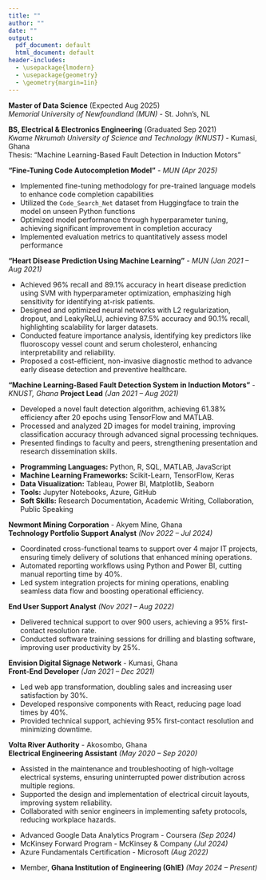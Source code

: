 ```yaml
---
title: ""
author: ""
date: ""
output:
  pdf_document: default
  html_document: default
header-includes:
  - \usepackage{lmodern}
  - \usepackage{geometry}
  - \geometry{margin=1in}
---
```


\begin{center}
\huge\textbf{Isaac Edem Adoboe}
\end{center}

\begin{center}
19 Guy Street, St. John’s, NL A1B 1P4 | ikeadoboe1@gmail.com | (709) 853-2427
\noindent\rule{\textwidth}{0.5pt}
\end{center}

\vspace{-5pt}

\section*{Education}

**Master of Data Science** (Expected Aug 2025)  
*Memorial University of Newfoundland (MUN)* - St. John’s, NL      

**BS, Electrical & Electronics Engineering** (Graduated Sep 2021)  
*Kwame Nkrumah University of Science and Technology (KNUST)* - Kumasi, Ghana      
Thesis: “Machine Learning-Based Fault Detection in Induction Motors”

\section*{Projects}

**"Fine-Tuning Code Autocompletion Model"** - *MUN (Apr 2025)*

- Implemented fine-tuning methodology for pre-trained language models to enhance code completion capabilities
- Utilized the `Code_Search_Net` dataset from Huggingface to train the model on unseen Python functions
- Optimized model performance through hyperparameter tuning, achieving significant improvement in completion accuracy
- Implemented evaluation metrics to quantitatively assess model performance

**“Heart Disease Prediction Using Machine Learning”** - *MUN (Jan 2021 – Aug 2021)*

- Achieved 96% recall and 89.1% accuracy in heart disease prediction using SVM with hyperparameter optimization, emphasizing high sensitivity for identifying at-risk patients.
- Designed and optimized neural networks with L2 regularization, dropout, and LeakyReLU, achieving 87.5% accuracy and 90.1% recall, highlighting scalability for larger datasets.
- Conducted feature importance analysis, identifying key predictors like fluoroscopy vessel count and serum cholesterol, enhancing interpretability and reliability.
- Proposed a cost-efficient, non-invasive diagnostic method to advance early disease detection and preventive healthcare.

**“Machine Learning-Based Fault Detection System in Induction Motors”** - *KNUST, Ghana*
**Project Lead** *(Jan 2021 – Aug 2021)*

- Developed a novel fault detection algorithm, achieving 61.38% efficiency after 20 epochs using TensorFlow and MATLAB.
- Processed and analyzed 2D images for model training, improving classification accuracy through advanced signal processing techniques.
- Presented findings to faculty and peers, strengthening presentation and research dissemination skills.

\section*{Technical Skills}

- **Programming Languages:** Python, R, SQL, MATLAB, JavaScript
- **Machine Learning Frameworks:** Scikit-Learn, TensorFlow, Keras
- **Data Visualization:** Tableau, Power BI, Matplotlib, Seaborn
- **Tools:** Jupyter Notebooks, Azure, GitHub
- **Soft Skills:** Research Documentation, Academic Writing, Collaboration, Public Speaking

\section*{Professional Experience}

**Newmont Mining Corporation** - Akyem Mine, Ghana        
**Technology Portfolio Support Analyst** *(Nov 2022 – Jul 2024)*

- Coordinated cross-functional teams to support over 4 major IT projects, ensuring timely delivery of solutions that enhanced mining operations.
- Automated reporting workflows using Python and Power BI, cutting manual reporting time by 40%.
- Led system integration projects for mining operations, enabling seamless data flow and boosting operational efficiency.

**End User Support Analyst** *(Nov 2021 – Aug 2022)*

- Delivered technical support to over 900 users, achieving a 95% first-contact resolution rate.
- Conducted software training sessions for drilling and blasting software, improving user productivity by 25%.

**Envision Digital Signage Network** - Kumasi, Ghana  
**Front-End Developer** *(Jan 2021 – Dec 2021)*

- Led web app transformation, doubling sales and increasing user satisfaction by 30%.
- Developed responsive components with React, reducing page load times by 40%.
- Provided technical support, achieving 95% first-contact resolution and minimizing downtime.

**Volta River Authority** - Akosombo, Ghana   
**Electrical Engineering Assistant** *(May 2020 – Sep 2020)*

-	Assisted in the maintenance and troubleshooting of high-voltage electrical systems, ensuring uninterrupted power distribution across multiple regions.
-	Supported the design and implementation of electrical circuit layouts, improving system reliability.
-	Collaborated with senior engineers in implementing safety protocols, reducing workplace hazards.
	
\section*{Awards and Certifications}

- Advanced Google Data Analytics Program - Coursera *(Sep 2024)*
- McKinsey Forward Program - McKinsey & Company *(Jul 2024)*
- Azure Fundamentals Certification - Microsoft *(Aug 2022)*

\section*{Professional Affiliations}

- Member, **Ghana Institution of Engineering (GhIE)** *(May 2024 – Present)*

\hrulefill

\begin{center}
\textit{References are available upon request.}
\end{center}